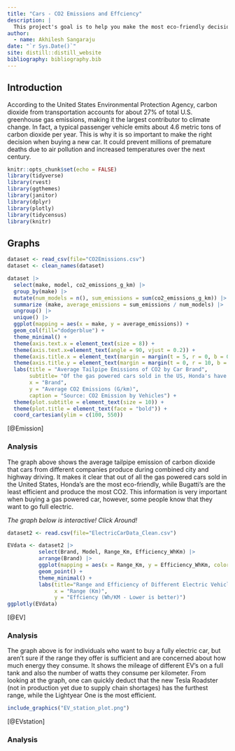 ```yaml
---
title: "Cars - CO2 Emissions and Effciency"
description: |
  This project's goal is to help you make the most eco-friendly decision when buying a new car!
author:
  - name: Akhilesh Sangaraju 
date: "`r Sys.Date()`"
site: distill::distill_website
bibliography: bibliography.bib
---
```


## Introduction
According to the United States Environmental Protection Agency, carbon dioxide from transportation accounts for about 27% of total U.S. greenhouse gas emissions, making it the largest contributor to climate change. In fact, a typical passenger vehicle emits about 4.6 metric tons of carbon dioxide per year. This is why it is so important to make the right decision when buying a new car. It could prevent millions of premature deaths due to air pollution and increased temperatures over the next century.

```r
knitr::opts_chunk$set(echo = FALSE)
library(tidyverse)
library(rvest)
library(ggthemes)
library(janitor)
library(dplyr)
library(plotly)
library(tidycensus)
library(knitr)
```

## Graphs

```r
dataset <- read_csv(file="CO2Emissions.csv")
dataset <- clean_names(dataset)
```

```r
dataset |>
  select(make, model, co2_emissions_g_km) |>
  group_by(make) |>
  mutate(num_models = n(), sum_emissions = sum(co2_emissions_g_km)) |>
  summarize (make, average_emissions = sum_emissions / num_models) |>
  ungroup() |>
  unique() |>
  ggplot(mapping = aes(x = make, y = average_emissions)) +
  geom_col(fill="dodgerblue") +
  theme_minimal() +
  theme(axis.text.x = element_text(size = 8)) +
  theme(axis.text.x=element_text(angle = 90, vjust = 0.2)) +
  theme(axis.title.x = element_text(margin = margin(t = 5, r = 0, b = 0, l = 0))) +
  theme(axis.title.y = element_text(margin = margin(t = 0, r = 10, b = 0, l = 0))) +
  labs(title = "Average Tailpipe Emissions of CO2 by Car Brand",
       subtitle= "Of the gas powered cars sold in the US, Honda's have the lowest average CO2 emissions",
       x = "Brand",
       y = "Average CO2 Emissions (G/km)",
       caption = "Source: CO2 Emission by Vehicles") +
  theme(plot.subtitle = element_text(size = 10)) +
  theme(plot.title = element_text(face = "bold")) +
  coord_cartesian(ylim = c(100, 550))
```

[@Emission]


### Analysis

The graph above shows the average tailpipe emission of carbon dioxide that cars from different companies produce during combined city and highway driving. It makes it clear that out of all the gas powered cars sold in the United States, Honda's are the most eco-friendly, while Bugatti's are the least efficient and produce the most CO2. This information is very important when buying a gas powered car, however, some people know that they want to go full electric.


*The graph below is interactive! Click Around!*

```r
dataset2 <- read.csv(file="ElectricCarData_Clean.csv")
```

```r
EVdata <- dataset2 |>
          select(Brand, Model, Range_Km, Efficiency_WhKm) |>
          arrange(Brand) |>
          ggplot(mapping = aes(x = Range_Km, y = Efficiency_WhKm, color = Brand, label = Model)) +
          geom_point() +
          theme_minimal() +
          labs(title="Range and Efficiency of Different Electric Vehicles",
               x = "Range (Km)",
               y = "Effciency (Wh/KM - Lower is better)")
ggplotly(EVdata)
```

[@EV]


### Analysis

The graph above is for individuals who want to buy a fully electric car, but aren't sure if the range they offer is sufficient and are concerned about how much energy they consume. It shows the mileage of different EV's on a full tank and also the number of watts they consume per kilometer. From looking at the graph, one can quickly deduct that the new Tesla Roadster (not in production yet due to supply chain shortages) has the furthest range, while the Lightyear One is the most efficient. 


```r
include_graphics("EV_station_plot.png")
```

[@EVstation]


### Analysis


